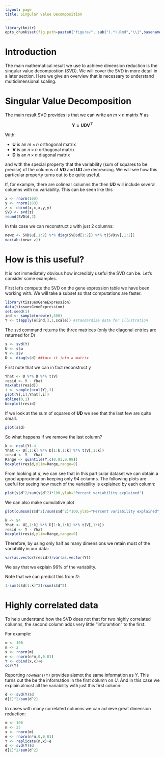 ```yaml
---
layout: page
title: Singular Value Decomposition
---
```


```r
library(knitr)
opts_chunk$set(fig.path=paste0("figure/", sub("(.*).Rmd","\\1",basename(knitr:::knit_concord$get('infile'))), "-"))
```

# Introduction
The main mathematical result we use to achieve dimension reduction is the singular value decompostion (SVD).
We will cover the SVD in more detail in a later section. Here we give an overview that is necessary to understand multidimensional scaling. 

# Singular Value Decomposition

The main result SVD provides is that we can write an $m \times n$ matrix $\mathbf{Y}$ as

$$\mathbf{Y = UDV^\top}$$


With:

* $\mathbf{U}$ is an $m\times n$ orthogonal matrix
* $\mathbf{V}$ is an $n\times n$ orthogonal matrix
* $\mathbf{D}$ is an $n\times n$ diagonal matrix

and with the special property that the variability (sum of squares to be precise) of the columns of $\mathbf{VD}$ and $\mathbf{UD}$ are decreasing. We will see how this  particular property turns out to be quite useful. 

If, for example, there are colinear columns the then  $\mathbf{UD}$ will include several columns with no variability. This can be seen like this
```r
x <- rnorm(100)
y <- rnorm(100)
z <- cbind(x,x,x,y,y)
SVD <- svd(z)
round(SVD$d,2)
```
In this case we can reconstruct `z` with just 2 columns:

```r
newz <- SVD$u[,1:2] %*% diag(SVD$d[1:2]) %*% t(SVD$v[,1:2])
max(abs(newz-z))
```

# How is this useful?

It is not immediately obvious how incredibly useful the SVD can be. Let's consider some examples.

First let's compute the SVD on the gene expression table we have been working with. We will take a subset so that computations are faster.
```r
library(tissuesGeneExpression)
data(tissuesGeneExpression)
set.seed(1)
ind <- sample(nrow(e),500)
Y <- t(apply(e[ind,],1,scale)) #standardize data for illustration
```

The `svd` command returns the three matrices (only the diagonal entries are returned for $D$)
```r
s <- svd(Y)
U <- s$u
V <- s$v
D <- diag(s$d) ##turn it into a matrix
```

First note that we can in fact reconstruct y

```r
Yhat <- U %*% D %*% t(V)
resid <- Y - Yhat
max(abs(resid))
i <- sample(ncol(Y),1)
plot(Y[,i],Yhat[,i])
abline(0,1)
boxplot(resid)
```

If we look at the sum of squares of $\mathbf{UD}$ we see that the last few are quite small. 

```r
plot(s$d)
```

So what happens if we remove the last column?
```r
k <- ncol(Y)-4
Yhat <- U[,1:k] %*% D[1:k,1:k] %*% t(V[,1:k])
resid <- Y - Yhat 
Range <- quantile(Y,c(0.01,0.99))
boxplot(resid,ylim=Range,range=0)
```

From looking at $d$, we can see that in this particular dataset we can obtain a good approximation keeping only 94 columns. The following plots are useful for seeing how much of the variability is explained by each column:

```r
plot(s$d^2/sum(s$d^2)*100,ylab="Percent variability explained")
```
We can also make cumulative plot

```r
plot(cumsum(s$d^2)/sum(s$d^2)*100,ylab="Percent variability explained",ylim=c(0,100),type="l")
```


```r
k <- 94
Yhat <- U[,1:k] %*% D[1:k,1:k] %*% t(V[,1:k])
resid <- Y - Yhat
boxplot(resid,ylim=Range,range=0)
```

Therefore, by using only half as many dimensions we retain most of the variability in our data:

```r
var(as.vector(resid))/var(as.vector(Y))
```

We say that we explain 96% of the variabilty.

Note that we can predict this from $D$:
```r
1-sum(s$d[1:k]^2)/sum(s$d^2)
```


# Highly correlated data

To help understand how the SVD does not that for two highly correlated columns, the second column adds very little "inforamtion" to the first.

For example:

```r
m <- 100
n <- 2
x <- rnorm(m)
e <- rnorm(n*m,0,0.01)
Y <- cbind(x,x)+e
cor(Y)
```

Reporting `rowMeans(Y)` provides alsmot the same information as $Y$. This turns out the be the information in the first column on $U$. And in this case we explain almost all the variability with just this first column:

```r
d <- svd(Y)$d
d[1]^2/sum(d^2)
```

In cases with many correlated columns we can achieve great dimension reduction:

```r
m <- 100
n <- 25
x <- rnorm(m)
e <- rnorm(n*m,0,0.01)
Y <- replicate(n,x)+e
d <- svd(Y)$d
d[1]^2/sum(d^2)
```





